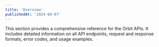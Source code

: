 ```yaml
---
title: 'Overview'
publishedAt: '2024-04-07'
---
```


This section provides a comprehensive reference for the Orbit APIs. It includes detailed information on all API endpoints, request and response formats, error codes, and usage examples.
